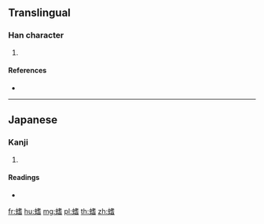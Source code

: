 {{character info/new}}
==Translingual==

===Han character===
{{Han char|rn=142|rad=虫|as=10|sn=16|four=|canj=LIJPA}}

# {{defn|Han|sort=虫10}}

====References====
* {{Han ref|kx=1094.271|hdz=42876.061|uh=87A7|ud=34727}}

----

==Japanese==

===Kanji===
{{ja-kanji|grade=|rs=虫10}}

# {{defn|lang=ja|sort=虫10}}

====Readings====
* {{ja-readings|on=|kun=[[えび]] (ebi)|nanori=}}

[[fr:螧]]
[[hu:螧]]
[[mg:螧]]
[[pl:螧]]
[[th:螧]]
[[zh:螧]]